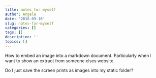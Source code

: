 ```yaml
---
title: notes for myself
author: Angela
date: '2018-09-16'
slug: notes-for-myself
categories: []
tags: []
description: ''
topics: []
---
```


How to embed an image into a markdown document. Particularly when I want to show an extract from someone elses website.

Do I just save the screen prints as images into my static folder?

